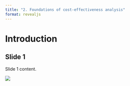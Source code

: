 ```yaml
---
title: "2. Foundations of cost-effectiveness analysis"
format: revealjs
---
```


# Introduction

## Slide 1

Slide 1 content.

![](media/noun-llama-3263829.png)
